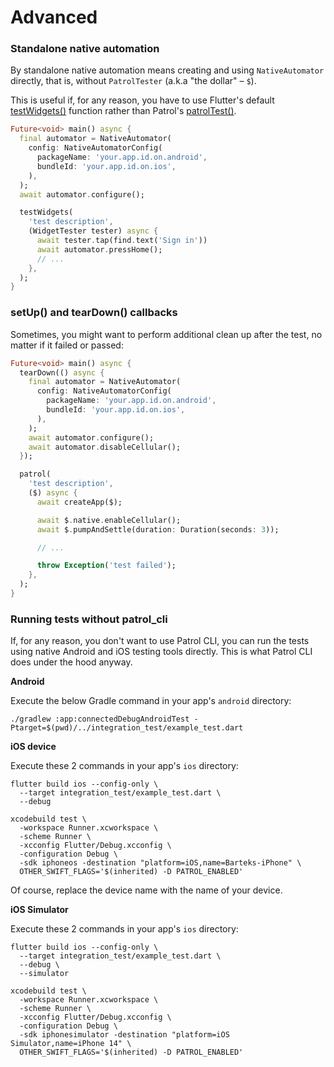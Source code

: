 # Advanced

### Standalone native automation

By standalone native automation means creating and using `NativeAutomator`
directly, that is, without `PatrolTester` (a.k.a "the dollar" – `$`).

This is useful if, for any reason, you have to use Flutter's default
[testWidgets()][test_widgets] function rather than Patrol's
[patrolTest()][patrol_test].

```dart title="integration_test/app_test.dart"
Future<void> main() async {
  final automator = NativeAutomator(
    config: NativeAutomatorConfig(
      packageName: 'your.app.id.on.android',
      bundleId: 'your.app.id.on.ios',
    ),
  );
  await automator.configure();

  testWidgets(
    'test description',
    (WidgetTester tester) async {
      await tester.tap(find.text('Sign in'))
      await automator.pressHome();
      // ...
    },
  );
}
```

### setUp() and tearDown() callbacks

Sometimes, you might want to perform additional clean up after the test, no
matter if it failed or passed:

```dart title="integration_test/app_test.dart"
Future<void> main() async {
  tearDown(() async {
    final automator = NativeAutomator(
      config: NativeAutomatorConfig(
        packageName: 'your.app.id.on.android',
        bundleId: 'your.app.id.on.ios',
      ),
    );
    await automator.configure();
    await automator.disableCellular();
  });

  patrol(
    'test description',
    ($) async {
      await createApp($);

      await $.native.enableCellular();
      await $.pumpAndSettle(duration: Duration(seconds: 3));

      // ...

      throw Exception('test failed');
    },
  );
}
```

[test_widgets]: https://api.flutter.dev/flutter/flutter_test/testWidgets.html
[patrol_test]: https://pub.dev/documentation/patrol/latest/patrol/patrolTest.html

### Running tests without patrol_cli

If, for any reason, you don't want to use Patrol CLI, you can run the tests
using native Android and iOS testing tools directly. This is what Patrol CLI
does under the hood anyway.

**Android**

Execute the below Gradle command in your app's `android` directory:

```
./gradlew :app:connectedDebugAndroidTest -Ptarget=$(pwd)/../integration_test/example_test.dart
```

**iOS device**

Execute these 2 commands in your app's `ios` directory:

```
flutter build ios --config-only \
  --target integration_test/example_test.dart \
  --debug
```

```
xcodebuild test \
  -workspace Runner.xcworkspace \
  -scheme Runner \
  -xcconfig Flutter/Debug.xcconfig \
  -configuration Debug \
  -sdk iphoneos -destination "platform=iOS,name=Barteks-iPhone" \
  OTHER_SWIFT_FLAGS='$(inherited) -D PATROL_ENABLED'
```

Of course, replace the device name with the name of your device.

**iOS Simulator**

Execute these 2 commands in your app's `ios` directory:

```
flutter build ios --config-only \
  --target integration_test/example_test.dart \
  --debug \
  --simulator
```

```
xcodebuild test \
  -workspace Runner.xcworkspace \
  -scheme Runner \
  -xcconfig Flutter/Debug.xcconfig \
  -configuration Debug \
  -sdk iphonesimulator -destination "platform=iOS Simulator,name=iPhone 14" \
  OTHER_SWIFT_FLAGS='$(inherited) -D PATROL_ENABLED'
```
